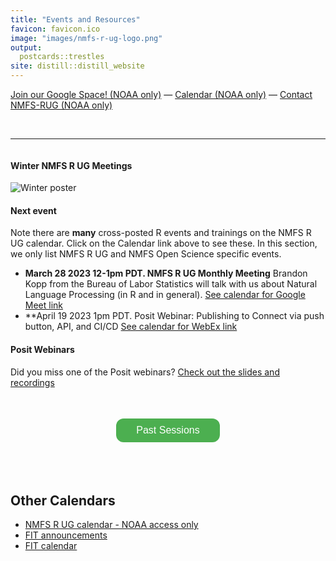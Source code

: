 ```yaml
---
title: "Events and Resources"
favicon: favicon.ico
image: "images/nmfs-r-ug-logo.png"
output:
  postcards::trestles
site: distill::distill_website
---
```


<script>
$('#button').click(function(){
    $('#wrapper').toggle();
});  
</script>
<style>
#wrapper {
  display:none
} 
.button {
  background-color: #4CAF50;
  border-radius: 12px;
  border: none;
  color: white;
  padding: 10px 32px;
  text-align: center;
  text-decoration: none;
  display: inline-block;
  font-size: 16px;
  margin: 4px 2px;
  cursor: pointer;
}
</style>

<div>
 <div style="margin-right:auto; margin-left:auto;">[Join our Google Space! (NOAA only)](https://forms.gle/Xf8hr48SuyP1cNkn8) &mdash; [Calendar (NOAA only)](https://calendar.google.com/calendar/embed?src=noaa.gov_60rfn7ml9rpchl63vs4af9n018%40group.calendar.google.com&ctz=America%2FLos_Angeles)  &mdash;  [Contact NMFS-RUG (NOAA only)](https://forms.gle/GQVNLnTQ7SHCNiFZA)</div>
</div>

<p></p>
<br/>
<hr>


<div class="row">
  <div class="column">
#### Winter NMFS R UG Meetings
<img class="pic" alt="Winter poster" src="images/NMFS-R-UG-Poster-Win-2023.jpg" />
  </div>
  <div class="column">
#### Next event

Note there are **many** cross-posted R events and trainings on the NMFS R UG calendar. Click on the Calendar link above to see these. In this section, we only list NMFS R UG and NMFS Open Science specific events.

* **March 28 2023 12-1pm PDT. NMFS R UG Monthly Meeting** Brandon Kopp from the Bureau of Labor Statistics will talk with us about Natural Language Processing (in R and in general). [See calendar for Google Meet link](https://calendar.google.com/calendar/embed?src=noaa.gov_60rfn7ml9rpchl63vs4af9n018%40group.calendar.google.com&ctz=America%2FLos_Angeles)
* **April 19 2023 1pm PDT. Posit Webinar: Publishing to Connect via push button, API, and CI/CD [See calendar for WebEx link](https://calendar.google.com/calendar/embed?src=noaa.gov_60rfn7ml9rpchl63vs4af9n018%40group.calendar.google.com&ctz=America%2FLos_Angeles)

 
#### Posit Webinars
    
Did you miss one of the Posit webinars? [Check out the slides and recordings](https://github.com/nmfs-opensci/posit-webinar-series)
  </div>
</div>


<!--
## Upcoming NMFS R UG Events

<center>
  <a href="images/NMFS-R-UG-Poster-Win-2023.pdf">WINTER-SPRING LINE UP OF TALKS</a>
 </center>


* **Feb 14 2023 11-12pm PDT. NMFS Posit Webinar** Quarto for Reproducible Reports. [Calendar with WebEx link](https://calendar.google.com/calendar/event?action=TEMPLATE&tmeid=MnU3OGM1dXQ5b2Q5OW1oaW5pbjJhZzQxMHJfMjAyMzAxMjRUMjAwMDAwWiBub2FhLmdvdl82MHJmbjdtbDlycGNobDYzdnM0YWY5bjAxOEBn&tmsrc=noaa.gov_60rfn7ml9rpchl63vs4af9n018%40group.calendar.google.com&scp=ALL)

-->

<br />

<center><button id="button" class="button">Past Sessions</button></center>
<div id="wrapper" class="open">

See the "Search past events" tab and our [Past meeting notes](https://docs.google.com/document/d/1mrgtrSXVtPCTxrpBa_0ZbxEsnK9vcQzs6RIV3f-OTPw/edit?usp=sharing) for info on past events and links to things like notes and video for past events.
  
<br/>

* **March 14 2023 11-12pm PDT. NMFS Posit Webinar**  Shiny and html widgets. [See the series repo for the recording](https://github.com/nmfs-opensci/posit-webinar-series)
* **Feb 28 2023 12-1pm PDT. NMFS R UG Monthly Meeting** Connecting to REST APIs in R [Meeting Notes (NOAA restricted)](https://docs.google.com/document/d/1mrgtrSXVtPCTxrpBa_0ZbxEsnK9vcQzs6RIV3f-OTPw/edit?usp=sharing) [Video 1 httr::GET](https://youtu.be/uXqWFZj-_2E) [Video 2 making an R client](https://youtu.be/x3LQ1pQ4nvY)
* **Feb 14 2023 11-12pm PDT. NMFS Posit Webinar** Quarto for Reproducible Reports. [Slides](https://colorado.posit.co/rsc/quarto-reporting/quarto-for-reporting.html) [Materials on GitHub](https://github.com/jeremy-allen/posit-webinar-series/tree/main/03-quarto)
* **Jan 31 2023 12-1pm PDT. NMFS R UG Monthly Meeting** Lightning Talks! [Video recording](https://youtu.be/fmXPzEJG8ms) &#10070; [slides](https://nmfs-opensci.github.io/NMFS-R-UG/files/2023_01_31_Lightning_Talks.pdf)
* **Jan 10 2023 11-12pm PDT. NMFS Posit Webinar** RMarkdown and flexdashboard. [video NOAA restricted](https://drive.google.com/file/d/15fe7geggmRH0_t9AatAuHHTSB-3lDR_q/view?usp=share_link)
* **Dec 13 2022 12-1pm PDT. NMFS R UG Monthly Meeting** Ugly Plots and Better! Using ggplot like a pro. [meeting notes](https://docs.google.com/document/d/1mrgtrSXVtPCTxrpBa_0ZbxEsnK9vcQzs6RIV3f-OTPw/edit#bookmark=kix.4rwy5v9b7btf))
* **Tues Nov 29 2022 12-1pm PDT. NMFS R UG Monthly Meeting** Kathryn Doering (OST) presents R Projects in GitHub Codespaces [meeting notes](https://docs.google.com/document/d/1mrgtrSXVtPCTxrpBa_0ZbxEsnK9vcQzs6RIV3f-OTPw/edit#bookmark=id.hhi8c95e5p2t)
* **Dec 13 2022 11-12pm PDT. NMFS Posit Webinar** The Most Useful RStudio IDE Features You Don't Know. [video NOAA restricted](https://drive.google.com/file/d/1_YHPBgSqh6Z7vxMjv7_5D7OQb0wJiwCa/view?usp=share_link)
* **Tues Oct 24 2022 12-1pm PDT. NMFS R UG Monthly Meeting** Tricks or Treats in R! [Meeting notes](https://docs.google.com/document/d/1mrgtrSXVtPCTxrpBa_0ZbxEsnK9vcQzs6RIV3f-OTPw/edit#bookmark=id.sm6m37glqs29)
* **Tues Sept 27 2022 12-1pm PDT. NMFS R UG Monthly Meeting** GitHub Enterprise discusssion. [Discussion notes](https://docs.google.com/document/d/1tOtPFaGw2dLvPHO4-bQTrE8j9QxvlHeTG6pN5yyw7yY)
* **Fri Aug 5 2022 10-11am PDT. Week 8 of [Practical R and Git Workflow for NOAA Scientists](https://rverse-tutorials.github.io/RWorkflow-NWFSC-2022/)** Eli Holmes (NWFSC) Week 8 Part 2. R Markdown/Quarto for writing reports. Part 2 of writing big reports with R Markdown/Quarto.  Link to video is on the website.
* **Tues July 19 2022 12-1pm PDT. NMFS R UG Monthly Meeting** Christine Stawitz (NWFSC) will share how she is using the GitHub API to create status emails in R. After the demo, we'll discuss how we can use Christine's efforts to possibly create a user-friendly R package that everyone can benefit from! [slides](https://nmfs-opensci.github.io/2022-07-19-APIs/githubAPI.html#1)
* **Fri July 15 2022 10-11am PDT. Week 7 of [Practical R and Git Workflow for NOAA Scientists](https://rverse-tutorials.github.io/RWorkflow-NWFSC-2022/)** Eli Holmes (NWFSC) Week 7 Part 1. R Markdown for writing reports. There are many online tutorials for R Markdown which will cover the basics. I will focus on R Markdown for fisheries (or other) reports. When the data change (which happens often), we have to remake tables (and graphs) and update the numbers in text. For big reports, this is time-consuming and creates errors. I’ll show you how to use R Markdown to automate this process, so you are not manually remaking reports. Link to video is on the website.
* **Fri July 15 2022 10-11am PDT. Week 6 of [Practical R and Git Workflow for NOAA Scientists](https://rverse-tutorials.github.io/RWorkflow-NWFSC-2022/)** Eli Holmes (NWFSC) Week 5 Documenting and sharing R packages with RStudio and GitHub. Link to video is on the website.
* **Fri July 8 2022 10-11am PDT. Week 5 of [Practical R and Git Workflow for NOAA Scientists](https://rverse-tutorials.github.io/RWorkflow-NWFSC-2022/)** Eli Holmes (NWFSC) Week 5 Intro to making R packages in RStudio. Link to video is on the website.
* **Fri June 10 2022 10-11am PDT. Week 4 of [Practical R and Git Workflow for NOAA Scientists](https://rverse-tutorials.github.io/RWorkflow-NWFSC-2022/)** Eli Holmes (NWFSC) Week 4 Intro to Scrum using GitHub issues and project boards. This week will focus on the most popular Agile methodology: Scrum. Scrum is a lightweight and flexible framework that helps teams to work together better and learn with each cycle of work. It has 3 roles, 5 events (steps) that the team goes through during a time-boxed period of work. I will show you how to set up and run a Scrum Sprint using a GitHub project board. The real power of Scrum comes with teams by promoting high functioning teamwork, but you can use Scrum solo; you’ll just have to ‘switch hats’ when you take on different roles.  Link to video is on the website.
* **Fridays starting May 20 2022 10-11am PDT** [Practical R and Git Workflow for NOAA Scientists](https://rverse-tutorials.github.io/RWorkflow-NWFSC-2022/). All sessions are recorded and links are on the website.
* [Win-Spr 2022 NMFS R UG Monthly Events Flyer](https://tinyurl.com/nmfs-rug-win-calendar)
* **Tues May 10 2022 12-1pm PDT** NMFS R UG Lightning Talks! [Central Library blog post](https://libguides.library.noaa.gov/seminars/upcoming/NMFS-R-UG-Creating-reproducible-and-robust-fisheries-science-workflows-using-R-and) &#8226; [Video](https://www.youtube.com/watch?v=4Lo3peWvHbE&authuser=0) &#8226; [Slides - NOAA access](https://docs.google.com/presentation/d/1HpmcCxFX_gj_L02jBfsOjVLWg8btA6Ym791XlxQjcFk/edit#slide=id.gf731ae63a1_0_5)
* **Tues April 12 2022 12-1pm PST** {pins} with an R Studio Rep! A representative from R Studio will be joining us to introduce the {pins} R package. {pins} can be used to share on a networked drive or with services like DropBox, RStudio Connect, Amazon S3, Azure storage and Microsoft 365 (OneDrive and SharePoint). 
* **Tues Mar 29 2022 12-1pm PST. NMFS R UG Monthly Meeting** Erin Steiner (NWFSC) runs a data collection program where she collects cost and participation info from Commercial fishers, processors, and quota owners. She will present two types of markdown tools they have developed to QA their data and communicate with participants. Finally, she'll present some data flow challenges the team has encountered and hopefully facilitate a discussion of how others have resolved those issues.
* Recordings of the PSAW III Training Sessions are online! [Recordings of the sessions - NOAA Access only](https://sites.google.com/noaa.gov/nmfs-ost-psaw)
* Tues Mar 8 2022 12-1pm PST. NMFS R UG Monthly Meeting  Adyan Rios (SEFSC) will talk about how the SouthEast Data, Assessment, and Review (SEDAR) is dealing with confidential data used in projects on GitHub. She'll talk about various tools and processes to prevent confidential data or secrets from being committed to repos [Recording of the session - NOAA access only](https://drive.google.com/file/d/183igNEgj1qa8ea3GprBZzlfYn8z1eXPW/view?usp=sharing)
* Wed Feb 23 2022 1-5pm Eastern. PSAW III  Introduction to Mapping and Spatial Analysis in R (Kevin Stierhoff, SWFSC)
* Wed Mar 2 and 9 2022 1-4pm EDT. PSAW III Fitting Spatial and Spatiotemporal Models with sdmTMB (Eric Ward, NWFSC; Lewis Barnett)
* Wed Feb 9 2022 1-4pm EDT. PSAW III Training Sessions. Part 2. Introduction to FOSSA: Free & Open Source Software for Acoustics (R packages) (Shannon Rankin, SWFSC)
* Wed Feb 16 2022 1-3pm EDT. PSAW III Training Sessions. Creating a Data R Package  (Eli Holmes, NWFSC) [Workshop notes and video](https://rverse-tutorials.github.io/PSAW-2022/)
* Tues Feb 15 10am HI/12pm PT/3pm ET: RStudio Connect Load Testing Christine Stawitz (OST) -  We want to test the ability of the RStudio Connect instance to scale to multiple users. As such, we wanted to set up a time for us to try to use a bunch of the Shiny apps on there simultaneously. Join to learn more about the NMFS R Shiny Connect instance and see if we can break it! 
* Tues Feb 1 2022 12-1pm PST. NMFS R UG Monthly Meeting. Abby Tyrell (NEFSC) gave a presentation on workflow for the Ecosystem and Socioeconomic Profiles. [Slides NOAA access](https://docs.google.com/presentation/d/14CnVSQOp2q171obKH1gHHb1bBBblGWLsuMEkPXbFCxU/edit?usp=sharing) [AKesp report repo] (https://github.com/atyrell3/AKesp) [Recording of the session - NOAA access only](https://drive.google.com/file/d/1JDJolN2wPOQR55vE4eBiDCEAnJNTEZp9/view?usp=sharing)
* Tues Jan 4 2022 9am PST. NMFS R UG Monthly Meeting. Josh London (AFSC) will give a presentation on the {targets} package. [Meeting notes](https://github.com/nmfs-opensci/NMFS-R-UG-Meetings/tree/main/2022-01-04-targets-package)  [Recording of the session - NOAA access only](https://drive.google.com/file/d/1D8CPg3GDqJt1jwAMn4FoVDThTViHvusr/view?usp=sharing)
* Tue Dec 14th 9am PST. NMFS R UG Special Session Kelly Mayo (NMFS Office of Science and Technology) will be giving a 1 hour tutorial and discussion about manually (via Adobe Acrobat) editing reports to be 508 compliant and talk about how we can use screen readers to check our work.  [Meeting notes](https://github.com/nmfs-opensci/NMFS-R-UG-Meetings/blob/main/2021-12-14-508-Compliance/Readme.md) [Recording of the session - NOAA access only](https://drive.google.com/file/d/1GeHoX9Fq5GWkZmI8Ru7JTDv0V-7M3rE6/view?usp=sharing)
* Tue Dec 7th 9am PST. NMFS R UG Monthly Meeting. GitHub Actions. Eli Holmes (NWFSC) will give a brief tutorial and then NMFS R UG members will show how they are using GitHub Actions. [GitHub Actions repo](https://github.com/nmfs-opensci/12-07-21-GitHub-Actions) [Recording of the session - NOAA access only](https://drive.google.com/file/d/1_oxKuRC-m4kzy57y3PJRfhnYIXXm5nkE/view?usp=sharing)
* Nov 16th 9am PST. NMFS R UG Monthly Meeting. Lightning Talks on Reproducible Reports and Scientific Manuscripts. [List of talks with links to slides](https://github.com/nmfs-opensci/11-16-21-Lightning-Talks)
* NMFS R User Group. Oct 26, 2021 9am PST. NMFS R UG Monthly Meeting. [508 Compliance and R Markdown documents repo](https://github.com/nmfs-opensci/10-26-21-508-Compliance/blob/main/README.md). [Recording of the session - NOAA access only](https://drive.google.com/file/d/1-KQd2sur0l1UxWtvl03smYR9WexdzVXZ/view?usp=sharing)
* Oct 12th 9am PST. Inaugural NMRS R UG meeting. Virtual.

</div>  

<br/><br/>

## Other Calendars

* [NMFS R UG calendar - NOAA access only](https://calendar.google.com/calendar/embed?src=noaa.gov_60rfn7ml9rpchl63vs4af9n018%40group.calendar.google.com&ctz=America%2FLos_Angeles)
* [FIT announcements](https://noaa-fisheries-integrated-toolbox.github.io/news/)
* [FIT calendar](https://noaa-fisheries-integrated-toolbox.github.io/news/calendar/)
<!-- * https://jumpingrivers.github.io/meetingsR/events.html -->



